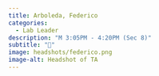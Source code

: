 ```yaml
---
title: Arboleda, Federico
categories: 
  - Lab Leader
description: "M 3:05PM - 4:20PM (Sec 8)"
subtitle: "🔗"
image: headshots/federico.png
image-alt: Headshot of TA
---
```

